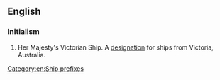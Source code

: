 ==English==
{{wikipedia|Her Majesty's Victorian Ship}}

===Initialism===
{{rfc-header|en|Initialism}}
{{head|en|initialism}}
# {{lb|en|obsolete}} Her Majesty's Victorian Ship. A [[designation]] for ships from Victoria, Australia.

[[Category:en:Ship prefixes]]